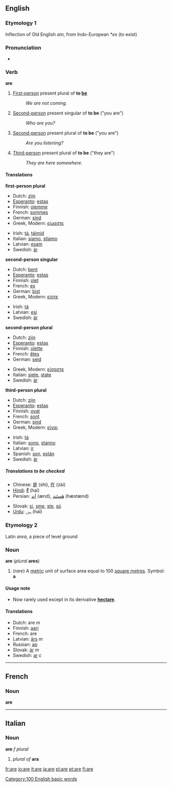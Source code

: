 ==English==
===Etymology 1===
Inflection of Old English ''am'', from Indo-European ''*es'' (to exist)

===Pronunciation===
<!--This should probably have a stressed and unstressed pronunciation, but I'm not sure how to handle the audio.  Please contact Dvortygirl for an unstressed sound sample if you are writing pronunciations.-->
*{{audio|en-us-are.ogg|Audio (US)}}

===Verb===
'''are'''

#<!--DefA-->[[First-person]] present plural of '''to [[be]]'''
#:''We are not coming.''
#<!--DefB-->[[Second-person]] present singular of '''to be''' ("you are")
#:''Who are you?''
#<!--DefC-->[[Second-person]] present plural of '''to be''' ("you are")
#:''Are you listening?''
#<!--DefD-->[[Third-person]] present plural of '''to be''' ("they are")
#:''They are here somewhere.''

====Translations====

<!--DefA-->'''first-person plural'''
{{top}}
*Dutch: [[zijn]]
*[[Esperanto]]: [[estas]]
*Finnish: [[olemme]]
*French: [[sommes]]
*German: [[sind]]
*Greek, Modern: [[είμαστε]]
{{mid}}
*Irish: [[tá]], [[táimid]]
*Italian: [[siamo]], [[stiamo]]
*Latvian: [[esam]]
*Swedish: [[är]]
{{bottom}}

<!--DefB-->'''second-person singular'''
{{top}}
*Dutch: [[bent]]
*[[Esperanto]]: [[estas]]
*Finnish: [[olet]]
*French: [[es#French|es]]
*German: [[bist]]
*Greek, Modern: [[είστε]]
{{mid}}
*Irish: [[tá]]
*Latvian: [[esi]]
*Swedish: [[är]]
{{bottom}}

<!--DefC-->'''second-person plural'''
{{top}}
*Dutch: [[zijn]]
*[[Esperanto]]: [[estas]]
*Finnish: [[olette]]
*French: [[êtes]]
*German: [[seid]]
{{mid}}
*Greek, Modern: [[είσαστε]]
*Italian: [[siete]], [[state#Italian|state]]
*Swedish: [[är]]
{{bottom}}

<!--DefD-->'''third-person plural'''
{{top}}
*Dutch: [[zijn]]
*[[Esperanto]]: [[estas]]
*Finnish: [[ovat]]
*French: [[sont]]
*German: [[sind]]
*Greek, Modern: [[είναι]]
{{mid}}
*Irish: [[tá]]
*Italian: [[sono]], [[stanno]]
*Latvian: [[ir]]
*Spanish: [[son#Spanish|son]], [[están]]
*Swedish: [[är]]
{{bottom}}

=====Translations to be checked=====
<!--Remove this section once all of the translations below have been moved into the tables above.-->
{{checktrans}}

*Chinese: [[是]] (shì), [[在]] (zài)
*[[Hindi]]: [[हैं]] (haĩ)
*Persian: [[اند|اَند]] (ænd), [[هستند|هَستَند]] (hæstænd)

*Slovak: [[si#Slovak|si]], [[sme#Slovak|sme]], [[ste#Slovak|ste]], [[sú#Slovak|sú]]
*[[Urdu]]:  [[ہیں]] (haĩ)

===Etymology 2===
Latin ''area'', a piece of level ground

===Noun===
'''are''' (''plural'' '''ares''')

#<!--DefE-->(''rare'') A [[metric]] unit of surface area equal to 100 [[square metre]]s.  Symbol: '''a'''

====Usage note====
*Now rarely used except in its derivative '''[[hectare]]'''.

====Translations====
<!--DefE-->
*Dutch: are ''m''
*Finnish: [[aari]]
*French: are
*Latvian: [[ārs]] ''m''
*Russian: [[ар]]
*Slovak: [[ár#Slovak|ár]] ''m''
*Swedish: [[ar]] ''c''

----
==French==
===Noun===
'''are'''

<!--disputed: #[[acre]]-->

----
==Italian==
===Noun===
'''are''' ''f plural''

#<!--DefF-->''plural of'' '''ara'''

[[Category:100 English basic words]]

[[fr:are]]
[[io:are]]
[[it:are]]
[[ja:are]]
[[pl:are]]
[[pt:are]]
[[fi:are]]